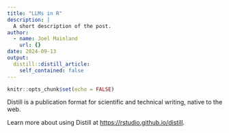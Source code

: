 ```yaml
---
title: "LLMs in R"
description: |
  A short description of the post.
author:
  - name: Joel Mainland
    url: {}
date: 2024-09-13
output:
  distill::distill_article:
    self_contained: false
---
```



```r
knitr::opts_chunk$set(echo = FALSE)
```

Distill is a publication format for scientific and technical writing, native to the web.

Learn more about using Distill at <https://rstudio.github.io/distill>.


